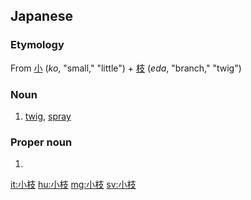 ==Japanese==
{{ja-kanjitab|こ|えだ|yomi=k}}

===Etymology===
From [[小]] (''ko'', "small," "little") + [[枝]] (''eda'', "branch," "twig")

===Noun===
{{ja-noun|こえだ}}

# [[twig]], [[spray]]

===Proper noun===
{{ja-pos|proper|さえ}}

# {{given name|female|lang=ja|sort=さえ}}

[[it:小枝]]
[[hu:小枝]]
[[mg:小枝]]
[[sv:小枝]]